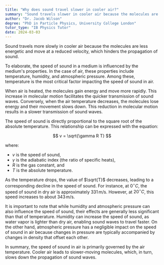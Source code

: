 ```yaml
---
title: "Why does sound travel slower in cooler air?"
summary: "Sound travels slower in cooler air because the molecules are less energetic and move slower, reducing the speed of sound propagation."
author: "Dr. Jacob Wilson"
degree: "PhD in Particle Physics, University College London"
tutor_type: "IB Physics Tutor"
date: 2024-03-03
---
```


Sound travels more slowly in cooler air because the molecules are less energetic and move at a reduced velocity, which hinders the propagation of sound.

To elaborate, the speed of sound in a medium is influenced by the medium's properties. In the case of air, these properties include temperature, humidity, and atmospheric pressure. Among these, temperature is the most critical factor impacting the speed of sound in air.

When air is heated, the molecules gain energy and move more rapidly. This increase in molecular motion facilitates the quicker transmission of sound waves. Conversely, when the air temperature decreases, the molecules lose energy and their movement slows down. This reduction in molecular motion results in a slower transmission of sound waves.

The speed of sound is directly proportional to the square root of the absolute temperature. This relationship can be expressed with the equation:

$$
v = \sqrt{\gamma R T}
$$

where:
- $v$ is the speed of sound,
- $\gamma$ is the adiabatic index (the ratio of specific heats),
- $R$ is the gas constant, and
- $T$ is the absolute temperature.

As the temperature drops, the value of $\sqrt{T}$ decreases, leading to a corresponding decline in the speed of sound. For instance, at $0^\circ C$, the speed of sound in dry air is approximately $331 \, \text{m/s}$. However, at $20^\circ C$, this speed increases to about $343 \, \text{m/s}$.

It is important to note that while humidity and atmospheric pressure can also influence the speed of sound, their effects are generally less significant than that of temperature. Humidity can increase the speed of sound, as water vapor is lighter than dry air, enabling sound waves to travel faster. On the other hand, atmospheric pressure has a negligible impact on the speed of sound in air because changes in pressure are typically accompanied by changes in density that offset each other.

In summary, the speed of sound in air is primarily governed by the air temperature. Cooler air leads to slower-moving molecules, which, in turn, slows down the propagation of sound waves.
    